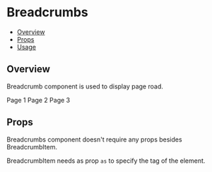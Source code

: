 
<Meta title="Components/Breadcrumbs" component={Breadcrumbs} />


# Breadcrumbs

- [Overview](#overview)
- [Props](#props)
- [Usage](#usage)

## Overview

Breadcrumb component is used to display page road.

<Canvas>
  <Story name="Normal">
    <Breadcrumbs>
      <BreadcrumbItem as="a" href="/">
        Page 1
      </BreadcrumbItem>
      <BreadcrumbItem as="a" href="/">
        Page 2
      </BreadcrumbItem>
      <BreadcrumbItem as="a" href="/">
        Page 3
      </BreadcrumbItem>
    </Breadcrumbs>
  </Story>
</Canvas>

## Props

Breadcrumbs component doesn't require any props besides BreadcrumbItem.

BreadcrumbItem needs as prop `as` to specify the tag of the element.

<ArgsTable props={BreadcrumbItem} />
